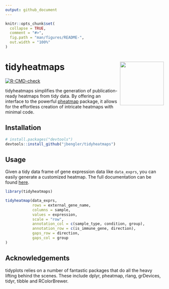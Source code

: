 ```yaml
---
output: github_document
---
```


<!-- README.md is generated from README.Rmd. Please edit that file -->

```r
knitr::opts_chunk$set(
  collapse = TRUE,
  comment = "#>",
  fig.path = "man/figures/README-",
  out.width = "100%"
)
```

# tidyheatmaps <img src="man/figures/logo.svg" align="right" height="139" alt="" />

<!-- badges: start -->
[![R-CMD-check](https://github.com/jbengler/tidyheatmaps/actions/workflows/R-CMD-check.yaml/badge.svg)](https://github.com/jbengler/tidyheatmaps/actions/workflows/R-CMD-check.yaml)
<!-- badges: end -->

tidyheatmaps simplifies the generation of publication-ready heatmaps from tidy data. By offering an interface to the powerful [pheatmap](https://github.com/raivokolde/pheatmap) package, it allows for the effortless creation of intricate heatmaps with minimal code.

## Installation

``` r
# install.packages("devtools")
devtools::install_github("jbengler/tidyheatmaps")
```

## Usage

Given a tidy data frame of gene expression data like `data_exprs`, you can easily generate a customized heatmap. The full documentation can be found [here](https://jbengler.github.io/tidyheatmaps/).

```r
library(tidyheatmaps)

tidyheatmap(data_exprs,
            rows = external_gene_name,
            columns = sample,
            values = expression,
            scale = "row",
            annotation_col = c(sample_type, condition, group),
            annotation_row = c(is_immune_gene, direction),
            gaps_row = direction,
            gaps_col = group
)
```


## Acknowledgements

tidyplots relies on a number of fantastic packages that do all the heavy lifting behind the scenes. These include 
    dplyr,
    pheatmap,
    rlang,
    grDevices,
    tidyr,
    tibble and
    RColorBrewer.

